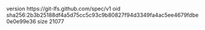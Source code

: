 version https://git-lfs.github.com/spec/v1
oid sha256:2b3b25188df4a5d75cc5c93c9b80827f94d3349fa4ac5ee4679fdbe0e0e99e36
size 21077
